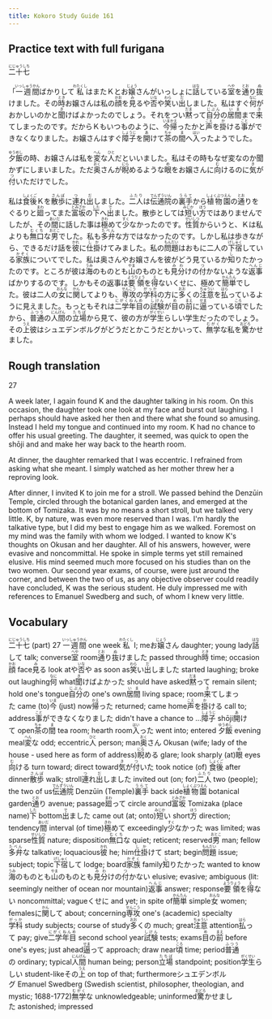 ```yaml
---
title: Kokoro Study Guide 161
---
```


## Practice text with full furigana

<p>
<ruby><rb>二十七</rb><rt>にじゅうしち</rt></ruby>
</p>

<p>
「<ruby><rb>一週間</rb><rt>いっしゅうかん</rt></ruby>ばかりして<ruby><rb>私</rb><rt>わたくし</rt></ruby>はまたＫとお<ruby><rb>嬢</rb><rt>じょう</rt></ruby>さんがいっしょに<ruby><rb>話</rb><rt>はな</rt></ruby>している<ruby><rb>室</rb><rt>へや</rt></ruby>を<ruby><rb>通</rb><rt>とお</rt></ruby>り<ruby><rb>抜</rb><rt>ぬ</rt></ruby>けました。その<ruby><rb>時</rb><rt>とき</rt></ruby>お嬢さんは私の<ruby><rb>顔</rb><rt>かお</rt></ruby>を<ruby><rb>見</rb><rt>み</rt></ruby>るや<ruby><rb>否</rb><rt>いな</rt></ruby>や<ruby><rb>笑</rb><rt>わら</rt></ruby>い<ruby><rb>出</rb><rt>だ</rt></ruby>しました。私はすぐ<ruby><rb>何</rb><rt>なに</rt></ruby>がおかしいのかと<ruby><rb>聞</rb><rt>き</rt></ruby>けばよかったのでしょう。それをつい<ruby><rb>黙</rb><rt>だま</rt></ruby>って<ruby><rb>自分</rb><rt>じぶん</rt></ruby>の<ruby><rb>居間</rb><rt>いま</rt></ruby>まで<ruby><rb>来</rb><rt>き</rt></ruby>てしまったのです。だからＫもいつものように、<ruby><rb>今</rb><rt>いま</rt></ruby><ruby><rb>帰</rb><rt>かえ</rt></ruby>ったかと<ruby><rb>声</rb><rt>こえ</rt></ruby>を<ruby><rb>掛</rb><rt>か</rt></ruby>ける<ruby><rb>事</rb><rt>こと</rt></ruby>ができなくなりました。お嬢さんはすぐ<ruby><rb>障子</rb><rt>しょうじ</rt></ruby>を<ruby><rb>開</rb><rt>あ</rt></ruby>けて<ruby><rb>茶</rb><rt>ちゃ</rt></ruby>の<ruby><rb>間</rb><rt>ま</rt></ruby>へ<ruby><rb>入</rb><rt>はい</rt></ruby>ったようでした。
</p>

<p>
<ruby><rb>夕飯</rb><rt>ゆうめし</rt></ruby>の時、お嬢さんは私を<ruby><rb>変</rb><rt>へん</rt></ruby>な<ruby><rb>人</rb><rt>ひと</rt></ruby>だといいました。私はその時もなぜ変なのか聞かずにしまいました。ただ<ruby><rb>奥</rb><rt>おく</rt></ruby>さんが<ruby><rb>睨</rb><rt>にら</rt></ruby>めるような<ruby><rb>眼</rb><rt>め</rt></ruby>をお嬢さんに<ruby><rb>向</rb><rt>む</rt></ruby>けるのに<ruby><rb>気</rb><rt>き</rt></ruby>が<ruby><rb>付</rb><rt>つ</rt></ruby>いただけでした。
</p>

<p>
私は<ruby><rb>食後</rb><rt>しょくご</rt></ruby>Ｋを<ruby><rb>散歩</rb><rt>さんぽ</rt></ruby>に<ruby><rb>連</rb><rt>つ</rt></ruby>れ<ruby><rb>出</rb><rt>だ</rt></ruby>しました。<ruby><rb>二人</rb><rt>ふたり</rt></ruby>は<ruby><rb>伝通院</rb><rt>でんずういん</rt></ruby>の<ruby><rb>裏手</rb><rt>うらて</rt></ruby>から<ruby><rb>植物園</rb><rt>しょくぶつえん</rt></ruby>の<ruby><rb>通</rb><rt>とお</rt></ruby>りをぐるりと<ruby><rb>廻</rb><rt>まわ</rt></ruby>ってまた<ruby><rb>富坂</rb><rt>とみざか</rt></ruby>の<ruby><rb>下</rb><rt>した</rt></ruby>へ<ruby><rb>出</rb><rt>で</rt></ruby>ました。散歩としては<ruby><rb>短</rb><rt>みじか</rt></ruby>い<ruby><rb>方</rb><rt>ほう</rt></ruby>ではありませんでしたが、その<ruby><rb>間</rb><rt>あいだ</rt></ruby>に話した事は<ruby><rb>極</rb><rt>きわ</rt></ruby>めて<ruby><rb>少</rb><rt>すく</rt></ruby>なかったのです。<ruby><rb>性質</rb><rt>せいしつ</rt></ruby>からいうと、Ｋは私よりも<ruby><rb>無口</rb><rt>むくち</rt></ruby>な<ruby><rb>男</rb><rt>おとこ</rt></ruby>でした。私も<ruby><rb>多弁</rb><rt>たべん</rt></ruby>な方ではなかったのです。しかし私は歩きながら、できるだけ話を<ruby><rb>彼</rb><rt>かれ</rt></ruby>に<ruby><rb>仕掛</rb><rt>しか</rt></ruby>けてみました。私の<ruby><rb>問題</rb><rt>もんだい</rt></ruby>はおもに二人の<ruby><rb>下宿</rb><rt>げしゅく</rt></ruby>している<ruby><rb>家族</rb><rt>かぞく</rt></ruby>についてでした。私は奥さんやお嬢さんを彼がどう見ているか<ruby><rb>知</rb><rt>し</rt></ruby>りたかったのです。ところが彼は<ruby><rb>海</rb><rt>うみ</rt></ruby>のものとも<ruby><rb>山</rb><rt>やま</rt></ruby>のものとも<ruby><rb>見分</rb><rt>みわ</rt></ruby>けの<ruby><rb>付</rb><rt>つ</rt></ruby>かないような<ruby><rb>返事</rb><rt>へんじ</rt></ruby>ばかりするのです。しかもその返事は<ruby><rb>要領</rb><rt>ようりょう</rt></ruby>を<ruby><rb>得</rb><rt>え</rt></ruby>ないくせに、極めて<ruby><rb>簡単</rb><rt>かんたん</rt></ruby>でした。彼は二人の<ruby><rb>女</rb><rt>おんな</rt></ruby>に<ruby><rb>関</rb><rt>かん</rt></ruby>してよりも、<ruby><rb>専攻</rb><rt>せんこう</rt></ruby>の<ruby><rb>学科</rb><rt>がっか</rt></ruby>の方に<ruby><rb>多</rb><rt>おお</rt></ruby>くの<ruby><rb>注意</rb><rt>ちゅうい</rt></ruby>を<ruby><rb>払</rb><rt>はら</rt></ruby>っているように見えました。もっともそれは<ruby><rb>二学年目</rb><rt>にがくねんめ</rt></ruby>の<ruby><rb>試験</rb><rt>しけん</rt></ruby>が<ruby><rb>目</rb><rt>め</rt></ruby>の<ruby><rb>前</rb><rt>まえ</rt></ruby>に<ruby><rb>逼</rb><rt>せま</rt></ruby>っている<ruby><rb>頃</rb><rt>ころ</rt></ruby>でしたから、<ruby><rb>普通</rb><rt>ふつう</rt></ruby>の<ruby><rb>人間</rb><rt>にんげん</rt></ruby>の<ruby><rb>立場</rb><rt>たちば</rt></ruby>から見て、彼の方が<ruby><rb>学生</rb><rt>がくせい</rt></ruby>らしい学生だったのでしょう。その<ruby><rb>上</rb><rt>うえ</rt></ruby>彼はシュエデンボルグがどうだとかこうだとかいって、<ruby><rb>無学</rb><rt>むがく</rt></ruby>な私を<ruby><rb>驚</rb><rt>おどろ</rt></ruby>かせました。
</p>


## Rough translation

27

A week later, I again found K and the daughter talking in his room. On this occasion, the daughter took one look at my face and burst out laughing. I perhaps should have asked her then and there what she found so amusing. Instead I held my tongue and continued into my room. K had no chance to offer his usual greeting. The daughter, it seemed, was quick to open the shōji and and make her way back to the hearth room.

At dinner, the daughter remarked that I was eccentric. I refrained from asking what she meant. I simply watched as her mother threw her a reproving look.

After dinner, I invited K to join me for a stroll. We passed behind the Denzūin Temple, circled through the botanical garden lanes, and emerged at the bottom of Tomizaka. It was by no means a short stroll, but we talked very little. K, by nature, was even more reserved than I was. I'm hardly the talkative type, but I did my best to engage him as we walked. Foremost on my mind was the family with whom we lodged. I wanted to know K's thoughts on Okusan and her daughter. All of his answers, however, were evasive and noncommittal. He spoke in simple terms yet still remained elusive. His mind seemed much more focused on his studies than on the two women. Our second year exams, of course, were just around the corner, and between the two of us, as any objective observer could readily have concluded, K was the serious student. He duly impressed me with references to Emanuel Swedberg and such, of whom I knew very little.    


## Vocabulary

<p>
<span class="vocabstudy"><ruby><rb>二十七</rb><rt>にじゅうしち</rt></ruby>&nbsp;(part) 27</span>
<span class="vocabstudy"><ruby><rb>一週間</rb><rt>いっしゅうかん</rt></ruby>&nbsp;one week</span><span class="vocabstudy"><ruby><rb>私</rb><rt>わたくし</rt></ruby>&nbsp;I; me</span><span class="vocabstudy">お<ruby><rb>嬢</rb><rt>じょう</rt></ruby>さん&nbsp;daughter; young lady</span><span class="vocabstudy"><ruby><rb>話</rb><rt>はな</rt></ruby>して&nbsp;talk; converse</span><span class="vocabstudy"><ruby><rb>室</rb><rt>へや</rt></ruby>&nbsp;room</span><span class="vocabstudy"><ruby><rb>通</rb><rt>とお</rt></ruby>り<ruby><rb>抜</rb><rt>ぬ</rt></ruby>けました&nbsp;passed through</span><span class="vocabstudy"><ruby><rb>時</rb><rt>とき</rt></ruby>&nbsp;time; occasion</span><span class="vocabstudy"><ruby><rb>顔</rb><rt>かお</rt></ruby>&nbsp;face</span><span class="vocabstudy"><ruby><rb>見</rb><rt>み</rt></ruby>る&nbsp;look at</span><span class="vocabstudy">や<ruby><rb>否</rb><rt>いな</rt></ruby>や&nbsp;as soon as</span><span class="vocabstudy"><ruby><rb>笑</rb><rt>わら</rt></ruby>い<ruby><rb>出</rb><rt>だ</rt></ruby>しました&nbsp;started laughing; broke out laughing</span><span class="vocabstudy"><ruby><rb>何</rb><rt>なに</rt></ruby>&nbsp;what</span><span class="vocabstudy"><ruby><rb>聞</rb><rt>き</rt></ruby>けばよかった&nbsp;should have asked</span><span class="vocabstudy"><ruby><rb>黙</rb><rt>だま</rt></ruby>って&nbsp;remain silent; hold one's tongue</span><span class="vocabstudy"><ruby><rb>自分</rb><rt>じぶん</rt></ruby>の&nbsp;one's own</span><span class="vocabstudy"><ruby><rb>居間</rb><rt>いま</rt></ruby>&nbsp;living space; room</span><span class="vocabstudy"><ruby><rb>来</rb><rt>き</rt></ruby>てしまった&nbsp;came (to)</span><span class="vocabstudy"><ruby><rb>今</rb><rt>いま</rt></ruby>&nbsp;(just) now</span><span class="vocabstudy"><ruby><rb>帰</rb><rt>かえ</rt></ruby>った&nbsp;returned; came home</span><span class="vocabstudy"><ruby><rb>声</rb><rt>こえ</rt></ruby>を<ruby><rb>掛</rb><rt>か</rt></ruby>ける&nbsp;call to; address</span><span class="vocabstudy"><ruby><rb>事</rb><rt>こと</rt></ruby>ができなくなりました&nbsp;didn't have a chance to ...</span><span class="vocabstudy"><ruby><rb>障子</rb><rt>しょうじ</rt></ruby>&nbsp;shōji</span><span class="vocabstudy"><ruby><rb>開</rb><rt>あ</rt></ruby>けて&nbsp;open</span><span class="vocabstudy"><ruby><rb>茶</rb><rt>ちゃ</rt></ruby>の<ruby><rb>間</rb><rt>ま</rt></ruby>&nbsp;tea room; hearth room</span><span class="vocabstudy"><ruby><rb>入</rb><rt>はい</rt></ruby>った&nbsp;went into; entered</span>
<span class="vocabstudy"><ruby><rb>夕飯</rb><rt>ゆうめし</rt></ruby>&nbsp;evening meal</span><span class="vocabstudy"><ruby><rb>変</rb><rt>へん</rt></ruby>な&nbsp;odd; eccentric</span><span class="vocabstudy"><ruby><rb>人</rb><rt>ひと</rt></ruby>&nbsp;person; man</span><span class="vocabstudy"><ruby><rb>奥</rb><rt>おく</rt></ruby>さん&nbsp;Okusan (wife; lady of the house - used here as form of address)</span><span class="vocabstudy"><ruby><rb>睨</rb><rt>にら</rt></ruby>める&nbsp;glare; look sharply (at)</span><span class="vocabstudy"><ruby><rb>眼</rb><rt>め</rt></ruby>&nbsp;eyes</span><span class="vocabstudy"><ruby><rb>向</rb><rt>む</rt></ruby>ける&nbsp;turn toward; direct toward</span><span class="vocabstudy"><ruby><rb>気</rb><rt>き</rt></ruby>が<ruby><rb>付</rb><rt>つ</rt></ruby>いた&nbsp;took notice (of)</span>
<span class="vocabstudy"><ruby><rb>食後</rb><rt>しょくご</rt></ruby>&nbsp;after dinner</span><span class="vocabstudy"><ruby><rb>散歩</rb><rt>さんぽ</rt></ruby>&nbsp;walk; stroll</span><span class="vocabstudy"><ruby><rb>連</rb><rt>つ</rt></ruby>れ<ruby><rb>出</rb><rt>だ</rt></ruby>しました&nbsp;invited out (on; for)</span><span class="vocabstudy"><ruby><rb>二人</rb><rt>ふたり</rt></ruby>&nbsp;two (people); the two of us</span><span class="vocabstudy"><ruby><rb>伝通院</rb><rt>でんずういん</rt></ruby>&nbsp;Denzūin (Temple)</span><span class="vocabstudy"><ruby><rb>裏手</rb><rt>うらて</rt></ruby>&nbsp;back side</span><span class="vocabstudy"><ruby><rb>植物園</rb><rt>しょくぶつえん</rt></ruby>&nbsp;botanical garden</span><span class="vocabstudy"><ruby><rb>通</rb><rt>とお</rt></ruby>り&nbsp;avenue; passage</span><span class="vocabstudy"><ruby><rb>廻</rb><rt>まわ</rt></ruby>って&nbsp;circle around</span><span class="vocabstudy"><ruby><rb>富坂</rb><rt>とみざか</rt></ruby>&nbsp;Tomizaka (place name)</span><span class="vocabstudy"><ruby><rb>下</rb><rt>した</rt></ruby>&nbsp;bottom</span><span class="vocabstudy"><ruby><rb>出</rb><rt>で</rt></ruby>ました&nbsp;came out (at; onto)</span><span class="vocabstudy"><ruby><rb>短</rb><rt>みじか</rt></ruby>い&nbsp;short</span><span class="vocabstudy"><ruby><rb>方</rb><rt>ほう</rt></ruby>&nbsp;direction; tendency</span><span class="vocabstudy"><ruby><rb>間</rb><rt>あいだ</rt></ruby>&nbsp;interval (of time)</span><span class="vocabstudy"><ruby><rb>極</rb><rt>きわ</rt></ruby>めて&nbsp;exceedingly</span><span class="vocabstudy"><ruby><rb>少</rb><rt>すく</rt></ruby>なかった&nbsp;was limited; was sparse</span><span class="vocabstudy"><ruby><rb>性質</rb><rt>せいしつ</rt></ruby>&nbsp;nature; disposition</span><span class="vocabstudy"><ruby><rb>無口</rb><rt>むくち</rt></ruby>な&nbsp;quiet; reticent; reserved</span><span class="vocabstudy"><ruby><rb>男</rb><rt>おとこ</rt></ruby>&nbsp;man; fellow</span><span class="vocabstudy"><ruby><rb>多弁</rb><rt>たべん</rt></ruby>な&nbsp;talkative; loquacious</span><span class="vocabstudy"><ruby><rb>彼</rb><rt>かれ</rt></ruby>&nbsp;he; him</span><span class="vocabstudy"><ruby><rb>仕掛</rb><rt>しか</rt></ruby>けて&nbsp;start; begin</span><span class="vocabstudy"><ruby><rb>問題</rb><rt>もんだい</rt></ruby>&nbsp;issue; subject; topic</span><span class="vocabstudy"><ruby><rb>下宿</rb><rt>げしゅく</rt></ruby>して&nbsp;lodge; board</span><span class="vocabstudy"><ruby><rb>家族</rb><rt>かぞく</rt></ruby>&nbsp;family</span><span class="vocabstudy"><ruby><rb>知</rb><rt>し</rt></ruby>りたかった&nbsp;wanted to know</span><span class="vocabstudy"><ruby><rb>海</rb><rt>うみ</rt></ruby>のものとも<ruby><rb>山</rb><rt>やま</rt></ruby>のものとも<ruby><rb>見分</rb><rt>みわ</rt></ruby>けの<ruby><rb>付</rb><rt>つ</rt></ruby>かない&nbsp;elusive; evasive; ambiguous (lit: seemingly neither of ocean nor mountain)</span><span class="vocabstudy"><ruby><rb>返事</rb><rt>へんじ</rt></ruby>&nbsp;answer; response</span><span class="vocabstudy"><ruby><rb>要領</rb><rt>ようりょう</rt></ruby>を<ruby><rb>得</rb><rt>え</rt></ruby>ない&nbsp;noncommittal; vague</span><span class="vocabstudy">くせに&nbsp;and yet; in spite of</span><span class="vocabstudy"><ruby><rb>簡単</rb><rt>かんたん</rt></ruby>&nbsp;simple</span><span class="vocabstudy"><ruby><rb>女</rb><rt>おんな</rt></ruby>&nbsp;women; females</span><span class="vocabstudy">に<ruby><rb>関</rb><rt>かん</rt></ruby>して&nbsp;about; concerning</span><span class="vocabstudy"><ruby><rb>専攻</rb><rt>せんこう</rt></ruby>&nbsp;one's (academic) specialty</span><span class="vocabstudy"><ruby><rb>学科</rb><rt>がっか</rt></ruby>&nbsp;study subjects; course of study</span><span class="vocabstudy"><ruby><rb>多</rb><rt>おお</rt></ruby>くの&nbsp;much; great</span><span class="vocabstudy"><ruby><rb>注意</rb><rt>ちゅうい</rt></ruby>&nbsp;attention</span><span class="vocabstudy"><ruby><rb>払</rb><rt>はら</rt></ruby>って&nbsp;pay; give</span><span class="vocabstudy"><ruby><rb>二学年目</rb><rt>にがくねんめ</rt></ruby>&nbsp;second school year</span><span class="vocabstudy"><ruby><rb>試験</rb><rt>しけん</rt></ruby>&nbsp;tests; exams</span><span class="vocabstudy"><ruby><rb>目</rb><rt>め</rt></ruby>の<ruby><rb>前</rb><rt>まえ</rt></ruby>&nbsp;before one's eyes; just ahead</span><span class="vocabstudy"><ruby><rb>逼</rb><rt>せま</rt></ruby>って&nbsp;approach; draw near</span><span class="vocabstudy"><ruby><rb>頃</rb><rt>ころ</rt></ruby>&nbsp;time; period</span><span class="vocabstudy"><ruby><rb>普通</rb><rt>ふつう</rt></ruby>の&nbsp;ordinary; typical</span><span class="vocabstudy"><ruby><rb>人間</rb><rt>にんげん</rt></ruby>&nbsp;human being; person</span><span class="vocabstudy"><ruby><rb>立場</rb><rt>たちば</rt></ruby>&nbsp;standpoint; position</span><span class="vocabstudy"><ruby><rb>学生</rb><rt>がくせい</rt></ruby>らしい&nbsp;student-like</span><span class="vocabstudy">その<ruby><rb>上</rb><rt>うえ</rt></ruby>&nbsp;on top of that; furthermore</span><span class="vocabstudy">シュエデンボルグ&nbsp;Emanuel Swedberg (Swedish scientist, philosopher, theologian, and mystic; 1688-1772)</span><span class="vocabstudy"><ruby><rb>無学</rb><rt>むがく</rt></ruby>な&nbsp;unknowledgeable; uninformed</span><span class="vocabstudy"><ruby><rb>驚</rb><rt>おどろ</rt></ruby>かせました&nbsp;astonished; impressed</span>
</p>
